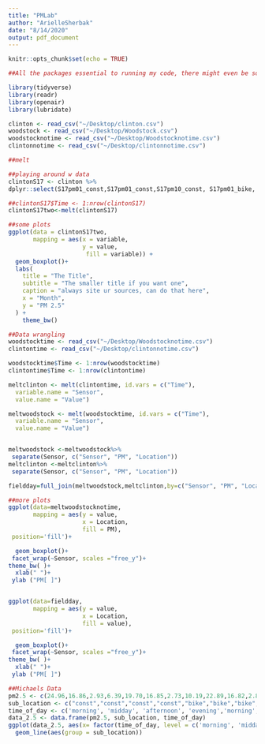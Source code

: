 ```yaml
---
title: "PMLab"
author: "ArielleSherbak"
date: "8/14/2020"
output: pdf_document
---
```


```r
knitr::opts_chunk$set(echo = TRUE)
```

```r
##All the packages essential to running my code, there might even be some that I never use, but most of them are needed and they are here:

library(tidyverse)
library(readr)
library(openair)
library(lubridate)

```


```r
clinton <- read_csv("~/Desktop/clinton.csv")
woodstock <- read_csv("~/Desktop/Woodstock.csv")
woodstocknotime <- read_csv("~/Desktop/Woodstocknotime.csv")
clintonnotime <- read_csv("~/Desktop/clintonnotime.csv")

##melt
```



```r
##playing around w data
clintonS17 <- clinton %>%
dplyr::select(S17pm01_const,S17pm01_const,S17pm10_const, S17pm01_bike, S17pm25_bike,  S17pm10_bike,S17pm01_ped, S17pm25_ped, S17pm10_ped) 

##clintonS17$Time <- 1:nrow(clintonS17)
clintonS17two<-melt(clintonS17)
```

```r

##some plots
ggplot(data = clintonS17two, 
       mapping = aes(x = variable,
                     y = value,
                      fill = variable)) +
  geom_boxplot()+
  labs(
    title = "The Title",
    subtitle = "The smaller title if you want one",
    caption = "always site ur sources, can do that here",
    x = "Month",
    y = "PM 2.5"
  ) +
    theme_bw()

```


```r

##Data wrangling
woodstocktime <- read_csv("~/Desktop/Woodstocknotime.csv")
clintontime <- read_csv("~/Desktop/clintonnotime.csv")

woodstocktime$Time <- 1:nrow(woodstocktime)
clintontime$Time <- 1:nrow(clintontime)

meltclinton <- melt(clintontime, id.vars = c("Time"),
  variable.name = "Sensor", 
  value.name = "Value")

meltwoodstock <- melt(woodstocktime, id.vars = c("Time"),
  variable.name = "Sensor", 
  value.name = "Value")


meltwoodstock <-meltwoodstock%>%
 separate(Sensor, c("Sensor", "PM", "Location"))
meltclinton <-meltclinton%>%
 separate(Sensor, c("Sensor", "PM", "Location"))

fieldday=full_join(meltwoodstock,meltclinton,by=c("Sensor", "PM", "Location", "Value", "Time"))


```

```r

##more plots
ggplot(data=meltwoodstocknotime, 
       mapping = aes(y = value,
                     x = Location, 
                     fill = PM), 
 position='fill')+

  geom_boxplot()+
 facet_wrap(~Sensor, scales ="free_y")+
theme_bw( )+
  xlab(" ")+
 ylab ("PM[ ]")


ggplot(data=fieldday, 
       mapping = aes(y = value,
                     x = Location, 
                     fill = value), 
 position='fill')+

  geom_boxplot()+
 facet_wrap(~Sensor, scales ="free_y")+
theme_bw( )+
  xlab(" ")+
 ylab ("PM[ ]")


```


```r

##Michaels Data
pm2.5 <- c(24.96,16.86,2.93,6.39,19.70,16.85,2.73,10.19,22.89,16.82,2.85,6.16,18.36,27.15,2.69,13.04,22.93,20.56,3.27,11.94,20.15,22.71,2.63,13.92)
sub_location <- c("const","const","const","const","bike","bike","bike","bike","ped","ped","ped","ped","fire","fire","fire","fire","lib","lib","lib","lib","martin","martin","martin","martin")
time_of_day <- c('morning', 'midday', 'afternoon', 'evening','morning', 'midday', 'afternoon', 'evening','morning', 'midday', 'afternoon', 'evening','morning', 'midday', 'afternoon', 'evening','morning', 'midday', 'afternoon', 'evening','morning', 'midday', 'afternoon', 'evening')
data_2.5 <- data.frame(pm2.5, sub_location, time_of_day)
ggplot(data_2.5, aes(x= factor(time_of_day, level = c('morning', 'midday', 'afternoon', 'evening')), y=pm2.5, color= sub_location)) +
  geom_line(aes(group = sub_location))
```



